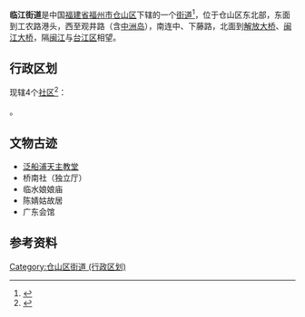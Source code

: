 {{中国乡级行政区
|景观照片文件名 = 
|景观照片描述 = 
|汉语拼音 = 
|其他语言 = 
|其他语言名称 = 
|旧称 = 
|地名出处 = 
|位置图文件名 = 
|位置图描述 = 
|自定义图片= 
|建置时间 = 
|政府驻地 = 
|毗邻 = 
|总面积 = 1.58平方公里
|总人口 = 
|总人口年份 = 
|户籍人口 = 
|户籍人口年份 = 
|常住人口 = 
|常住人口年份 = 
|人口密度 = 
|GDP = 
|GDP年份 = 
|邮政编码 = 
|电话区号 = 591
|官方网站 = 
|网站名称 = 
|35/01/04/004/000}}
'''临江街道'''是中国[[福建省|福建省]][[福州市|福州市]][[仓山区|仓山区]]下辖的一个[[街道办事处|街道]]<ref>{{PRC admin/ref sgc|{{PRC admin/parent|35/01/04/004/000}}}}</ref>，位于仓山区东北部，东面到工农路港头，西至观井路（含[[中洲岛|中洲岛]]），南连中、下藤路，北面到[[解放大桥_(福州)|解放大桥]]、[[闽江大桥|闽江大桥]]，隔[[闽江|闽江]]与[[台江区|台江区]]相望。

== 行政区划 ==
{{PAGENAMEBASE}}现辖4个[[社区_(行政区划)|社区]]<ref>{{PRC admin/ref sgc|35/01/04/004/000}}</ref>：

{{PRC admin/children|35/01/04/004/000}}。

== 文物古迹 ==

* [[泛船浦圣多明我主教座堂|泛船浦天主教堂]]
* 桥南社（独立厅）
* 临水娘娘庙
* 陈婧姑故居
* 广东会馆

== 参考资料 ==
{{reflist}}

{{仓山区行政区划}}
{{福建行政区划小作品}}
[[Category:仓山区街道_(行政区划)|Category:仓山区街道 (行政区划)]]